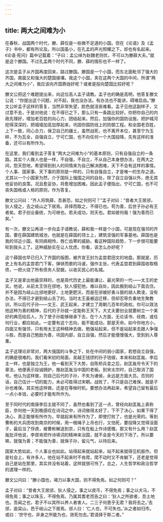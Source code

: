 ```yaml
---
---
---
```

title: 两大之间难为小
---




在春秋、战国两个时代，滕、薛仅是一些微不足道的小国。但在《论语》及《孟子》书中，都有所论及。所以国虽小，在孔孟的声光照耀之下，却也有名起来。《论语·宪问》篇中记载着：“子曰：孟公绰为赵魏老则优，不可以为滕薛大夫。”就是这个滕国。不过孔孟两个时代不同，滕、薛的情形也不一样了。

这次是孟子从齐国再度回来，路过滕国。滕国是一个小国，而东北面毗邻了强大的齐国，南面又和强大的楚国接壤。我这个小国，夹在这两个大国的中间，所谓“两大之间难为小”，我应该向齐国靠拢好呢？或者是投向楚国比较好呢？

滕文公把这个难题提出来，向这位高人孟子请教。孟子也的确是高明，他答复滕文公说：“你提出这个问题，对不起，我也没办法。有办法也不能讲，碍难启齿。”滕文公听孟子这样的答复，当然非常失望，脸色就沮丧难看。孟子见他这副样子，又过意不去，于是对他说：在不得已之下，那么只有一条路比较好。你把你自己的内政先理好，增加老百姓的向心力，团结起来。然后，加强你的国防设施，把护城河挖得深深的，把城墙加高加厚起来，巩固你国防线上的防御工程。和全国老百姓，上下一致，同心合力，保卫自己的疆土，虽然战死，也不离开本位，甚至宁为玉碎，不为瓦全，自强自立，宁可亡国，也不向任何一个大国投降，先有这样的准备，还可以有所作为。

在这里，我们看到孟子答复“两大之间难为小”的基本原则，只有自强自立的一条路。其实个人做人也是一样，不自强，不自立，不从自己本身想办法，在两大之间，怨天怨地，希望得到别人的同情来为自己解决困难，天下不会有这样的事情。个人事、国家事、天下事的原则是一样的，只有自强自立，才是唯一的生存之道。尤其以一个小国家为然，介于国际上强国之间的自处，除了自立自强以外，绝无其他妥协的良策。况且愈妥协，将愈增加困难。因此孟子便指出，宁可亡国，也不可丧失国格或人格的原则，作为答复。

滕文公问曰：“齐人将筑薛，吾甚恐，如之何则可？”孟子对曰：“昔者大王居邠，狄人侵之，去之岐山之下居焉。非择而取之，不得已也。苟为善，后世子孙必有王者矣。君子创业垂统，为可继也。若夫成功，则天也。君如彼何哉！强为善而已矣。”

有一次，滕文公再进一步向孟子请教说，薛和我一样是个小国，可是现在强邻的齐国，要在薛国建筑城池，也就是在薛国的领土上，建筑坚强的军事基地。薛国也是我的邻近小国，有同病相怜，唇亡齿寒的威胁。看这种国际趋势，下一步很可能要轮到我头上了。这种威胁实在让人忧虑。你看，该怎么办好呢？

这个薛国也早已归入了齐国的版图，被齐宣王封为孟尝君田文的地盘。那就是，历史上有名的孟尝君门下客，弹铗而歌的冯谖，强作主张，代表孟尝君到薛国收取租债，一把火烧了所有债务人契据，以收买民心的名城。

孟子又是拿出他最崇拜的，也是周代历史上最能谦让、最光荣的一代——太王的史实。他说，从前太王住在邠地，狄人侵犯他，难以自处，因此搬到岐山下面去住。并不是因为岐山比邠地更好，土地更肥沃，而是在邠被好勇斗狠的胡人欺凌，没有办法，不得已才避到岐山去了的。当时太王虽被迫迁移，但却忍辱负重地生聚教训，所以后代子孙——文王、武王起来，才建立了周朝几百年的政权。你可以效法他这种为善的精神，后代的子孙就一定能称王天下。大丈夫要创业就要树立一个美好的典范给后人，为了使子孙能够继承下去，在个人方面，无论读书、经商，或任何行业，都应如此。一定要有这个志向，能不能成功，那是天命。如今你地方小，四面又有强邻，只有用太王这种精神去做，勉强站起来，但不是站起来去跟人争强斗胜，而是自己勉励为善，巩固内部，自立自强，然后才能慢慢强大，受到别人尊重。

孟子这理论非常对，两大强国的斗争之下，处在中间的弱小国家，若想自立自强，的确是很难的。我们看宋初的局面，吴越王钱镠的孙子钱俶，本来和赵匡胤、李后主一样，也是独立为王，他一看到天下大势，自陈桥兵变之后，赵匡胤号令天下的章法，他便表示投诚拥护，推赵匡胤当中国的老板。到宋太宗时，自己取消了国号。他认为这样做，则自己后代的子孙，不失为诸侯，永远是方面大员。否则的话，自己估计一切的能力，未必可胜得过宋朝。战败了，不只是自己难保，就是子孙也难保。其实他这样做，还是在等候时机，要想办法再起来，希望自己留有最后一点小本钱，必要时才能有所作为。

至于同时代的南唐李后主就不同了，虽然也看到了这一点，曾经向赵匡胤上表称臣，奈何他一天到晚感叹在诗词之中，诗词做得太好了，下不了决心，如果下得了决心，真正能够有所作为，早就起来有所作为了，即使打败了，也是光荣的。等到曹彬的大兵团攻到南京的时候，用一根绳子上吊也行，又怕死，要投降又觉得没面子，最后当了俘虏，被曹彬解送到京，只有在船上作诗感慨，那又有什么用？赵匡胤批评他说，李煜肯把作诗填词的精神来治国，就不会是今天的下场了。所以要嘛，就强为善；不能强为善，就保子孙，留元气，以待后来。

国家大势如此，个人事业也如此。站得起来就站起来，站不起来就得见机振作。但是社会上，有许多人，他在站不起来时不肯爬，爬不动时又不肯躺下，还老是觉得自己是站在那里，其实并没有站着，这样就很可怜了。总之，人生哲学和政治哲学的道理一样的。

滕文公问曰：“滕小国也，竭力以事大国，则不得免焉。如之何则可？”

孟子对曰：“昔者大王居邠，狄人侵之。事之以皮币，不得免焉；事之以犬马，不得免焉；事之以珠玉，不得免焉。乃属其耆老而告之曰：‘狄人之所欲者，吾土地也。吾闻之也，君子不以其所以养人者害人。二三子何患乎无君？我将去之。’去邠，逾梁山，邑于岐山之下居焉。邠人曰：‘仁人也，不可失也。’从之者如归市。或曰：‘世守也，非身之所能为也，效死勿去。’君请择于斯二者。”